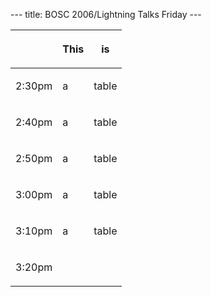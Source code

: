 ---
title: BOSC 2006/Lightning Talks Friday
---

{| border="1" cellspacing="0" cellpadding="5" align="center"
! &nbsp;
! This
! is
|-
| 2:30pm 
| a
| table
|-
| 2:40pm
| a
| table
|-
| 2:50pm
| a
| table
|-
| 3:00pm
| a
| table
|-
| 3:10pm
| a
| table
|-
| 3:20pm
| &nbsp;
| &nbsp;
|}